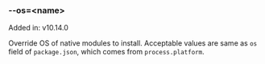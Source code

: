 ### --os=&lt;name\>

Added in: v10.14.0

Override OS of native modules to install. Acceptable values are same as `os` field of `package.json`, which comes from `process.platform`.
